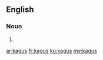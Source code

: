 ==English==

===Noun===
{{head|en}}

# {{plural of|kagu}}

[[ar:kagus]]
[[fr:kagus]]
[[ku:kagus]]
[[my:kagus]]